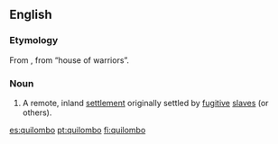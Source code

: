 ==English==
{{wikipedia}}

===Etymology===
From {{etyl|pt|en}} {{term|quilombo|lang=pt}}, from {{etyl|kmb|en}} “house of warriors”.

===Noun===
{{en-noun}}

# {{historical|in Brazil|lang=en}} A remote, inland [[settlement]] originally settled by [[fugitive]] [[slave]]s (or others).

[[es:quilombo]]
[[pt:quilombo]]
[[fi:quilombo]]